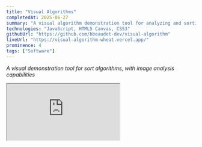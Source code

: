 ```yaml
---
title: "Visual Algorithms"
completedAt: 2025-06-27
summary: "A visual algorithm demonstration tool for analyzing and sorting images"
technologies: "JavaScript, HTML5 Canvas, CSS3"
githubUrl: "https://github.com/bbeaudet-dev/visual-algorithm"
liveUrl: "https://visual-algorithm-wheat.vercel.app/"
prominence: 4
tags: ["Software"]
---
```


_A visual demonstration tool for sort algorithms, with image analysis capabilities_

<LaunchButton
  href="https://visual-algorithm-wheat.vercel.app/"
  title="Check it out!"
  description="Opens in a new tab"
  icon=""
  color="blue"
/>

<div className="my-8">
  <div className="max-w-5xl mx-auto px-4">
    <div className="border border-gray-300 dark:border-gray-600 rounded-lg shadow-lg overflow-hidden">
      <iframe
        src="https://visual-algorithm-wheat.vercel.app/"
        className="w-full h-[600px]"
        style={{
          border: "none",
        }}
        title="Visual Algorithms - Image Analyzer"
        allow="accelerometer; autoplay; clipboard-write; encrypted-media; gyroscope; picture-in-picture"
      />
    </div>
  </div>
</div>

## Screenshots

<Image
  src="/portfolio/algorithms2.jpg"
  alt="Image Analyzer screenshot 2"
  width={800}
  height={600}
  className="rounded-lg my-4"
/>

<Image
  src="/portfolio/algorithms1.jpg"
  alt="Image Analyzer screenshot 1"
  width={800}
  height={600}
  className="rounded-lg my-4"
/>

<Image
  src="/portfolio/algorithms3.jpg"
  alt="Image Analyzer screenshot 3"
  width={800}
  height={600}
  className="rounded-lg my-4"
/>

<Image
  src="/portfolio/algorithms4.jpg"
  alt="Image Analyzer screenshot 4"
  width={800}
  height={600}
  className="rounded-lg my-4"
/>

## Links

- [GitHub Repository](https://github.com/bbeaudet-dev/visual-algorithm)
